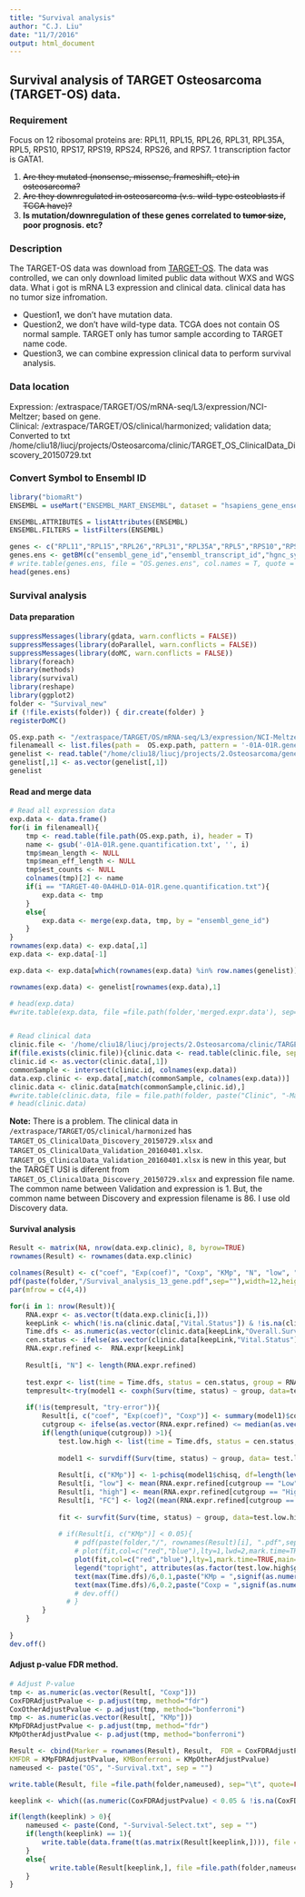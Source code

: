 ```yaml
---
title: "Survival analysis"
author: "C.J. Liu"
date: "11/7/2016"
output: html_document
---
```


## Survival analysis of TARGET Osteosarcoma (TARGET-OS) data.

### Requirement
Focus on 12 ribosomal proteins are: RPL11, RPL15, RPL26, RPL31, RPL35A, RPL5, RPS10, RPS17, RPS19, RPS24, RPS26, and RPS7. 1 transcription factor is GATA1.

1. ~~Are they mutated (nonsense, missense, frameshift, etc) in osteosarcoma?~~
2. ~~Are they downregulated in osteosarcoma (v.s. wild-type osteoblasts if TCGA have)?~~
3. **Is mutation/downregulation of these genes correlated to ~~tumor size~~, poor prognosis. etc?**

### Description
The TARGET-OS data was download from [TARGET-OS](https://ocg.cancer.gov/programs/target/data-matrix). The data was controlled, we can only download limited public data without WXS and WGS data. What i got is mRNA L3 expression and clinical data. clinical data has no tumor size infromation.

* Question1, we don't have mutation data.  
* Question2, we don't have wild-type data. TCGA does not contain OS normal sample. TARGET only has tumor sample according to TARGET name code.  
* Question3, we can combine expression clinical data to perform survival analysis. 

### Data location
Expression: /extraspace/TARGET/OS/mRNA-seq/L3/expression/NCI-Meltzer; based on gene.  
Clinical: /extraspace/TARGET/OS/clinical/harmonized; validation data; Converted to txt /home/cliu18/liucj/projects/Osteosarcoma/clinic/TARGET_OS_ClinicalData_Discovery_20150729.txt

### Convert Symbol to Ensembl ID
```r
library("biomaRt")
ENSEMBL = useMart("ENSEMBL_MART_ENSEMBL", dataset = "hsapiens_gene_ensembl")

ENSEMBL.ATTRIBUTES = listAttributes(ENSEMBL)
ENSEMBL.FILTERS = listFilters(ENSEMBL)

genes <- c("RPL11","RPL15","RPL26","RPL31","RPL35A","RPL5","RPS10","RPS17","RPS19","RPS24","RPS26","RPS7","GATA1")
genes.ens <- getBM(c("ensembl_gene_id","ensembl_transcript_id","hgnc_symbol"), filters = "hgnc_symbol", values = genes, mart = ENSEMBL)
# write.table(genes.ens, file = "OS.genes.ens", col.names = T, quote = F, sep = "\t", row.names = F)
head(genes.ens)
```



### Survival analysis

#### Data preparation
```r
suppressMessages(library(gdata, warn.conflicts = FALSE))
suppressMessages(library(doParallel, warn.conflicts = FALSE))
suppressMessages(library(doMC, warn.conflicts = FALSE))
library(foreach)
library(methods)
library(survival)
library(reshape)
library(ggplot2)
folder <- "Survival_new"
if (!file.exists(folder)) { dir.create(folder) }
registerDoMC()

OS.exp.path <- "/extraspace/TARGET/OS/mRNA-seq/L3/expression/NCI-Meltzer"
filenameall <- list.files(path =  OS.exp.path, pattern = '-01A-01R.gene.quantification.txt')
genelist <- read.table("/home/cliu18/liucj/projects/2.Osteosarcoma/geneList/osteosarcoma.genelist.ensg", header=T, row.names = 1 )
genelist[,1] <- as.vector(genelist[,1])
genelist
```
#### Read and merge data
```r
# Read all expression data
exp.data <- data.frame()
for(i in filenameall){
    tmp <- read.table(file.path(OS.exp.path, i), header = T)
    name <- gsub('-01A-01R.gene.quantification.txt', '', i)
    tmp$mean_length <- NULL
    tmp$mean_eff_length <- NULL
    tmp$est_counts <- NULL
    colnames(tmp)[2] <- name
    if(i == "TARGET-40-0A4HLD-01A-01R.gene.quantification.txt"){
        exp.data <- tmp
    }
    else{
        exp.data <- merge(exp.data, tmp, by = "ensembl_gene_id")
    }
}
rownames(exp.data) <- exp.data[,1]
exp.data <- exp.data[-1]

exp.data <- exp.data[which(rownames(exp.data) %in% row.names(genelist)),]

rownames(exp.data) <- genelist[rownames(exp.data),1]

# head(exp.data)
#write.table(exp.data, file =file.path(folder,'merged.expr.data'), sep="\t", quote=FALSE, row.names=T)


# Read clinical data
clinic.file <- '/home/cliu18/liucj/projects/2.Osteosarcoma/clinic/TARGET_OS_ClinicalData_Discovery_20150729.txt'
if(file.exists(clinic.file)){clinic.data <- read.table(clinic.file, sep="\t", header = T, comment.char = "", quote="", fill = T)}
clinic.id <- as.vector(clinic.data[,1])
commonSample <- intersect(clinic.id, colnames(exp.data))
data.exp.clinic <- exp.data[,match(commonSample, colnames(exp.data))]
clinic.data <- clinic.data[match(commonSample,clinic.id),]
#write.table(clinic.data, file = file.path(folder, paste("Clinic", "-Match-Subtype-Info.txt", sep = "")), sep = "\t", quote=FALSE, row.names=FALSE)
# head(clinic.data)
```

**Note:** There is a problem. The clinical data in `/extraspace/TARGET/OS/clinical/harmonized` has `TARGET_OS_ClinicalData_Discovery_20150729.xlsx` and `TARGET_OS_ClinicalData_Validation_20160401.xlsx`. `TARGET_OS_ClinicalData_Validation_20160401.xlsx` is new in this year, but the TARGET USI is diferent from `TARGET_OS_ClinicalData_Discovery_20150729.xlsx` and expression file name. The common name between Validation and expression is 1. But, the common name between Discovery and expression filename is 86. I use old Discovery data.


#### Survival analysis
```r
Result <- matrix(NA, nrow(data.exp.clinic), 8, byrow=TRUE)
rownames(Result) <- rownames(data.exp.clinic)

colnames(Result) <- c("coef", "Exp(coef)", "Coxp", "KMp", "N", "low", "high", "FC")
pdf(paste(folder,"/Survival_analysis_13_gene.pdf",sep=""),width=12,height = 12)
par(mfrow = c(4,4))

for(i in 1: nrow(Result)){
    RNA.expr <- as.vector(t(data.exp.clinic[i,]))
    keepLink <- which(!is.na(clinic.data[,"Vital.Status"]) & !is.na(clinic.data[,"Overall.Survival.Time.in.Days"]) & (clinic.data[,"Overall.Survival.Time.in.Days"]) >= 0 & !is.na(RNA.expr))
    Time.dfs <- as.numeric(as.vector(clinic.data[keepLink,"Overall.Survival.Time.in.Days"]))
    cen.status <- ifelse(as.vector(clinic.data[keepLink,"Vital.Status"]) == "Dead", 1,0)
    RNA.expr.refined <-  RNA.expr[keepLink]
    
    Result[i, "N"] <- length(RNA.expr.refined)
    
    test.expr <- list(time = Time.dfs, status = cen.status, group = RNA.expr.refined)
    tempresult<-try(model1 <- coxph(Surv(time, status) ~ group, data=test.expr, na.action=na.exclude),silent=TRUE)
    
    if(!is(tempresult, "try-error")){
        Result[i, c("coef", "Exp(coef)", "Coxp")] <- summary(model1)$coefficients[1,c("coef", "exp(coef)", "Pr(>|z|)" )]
        cutgroup <- ifelse(as.vector(RNA.expr.refined) <= median(as.vector(RNA.expr.refined)), "Low","High")
        if(length(unique(cutgroup)) >1){
            test.low.high <- list(time = Time.dfs, status = cen.status, group = as.factor(cutgroup))
            
            model1 <- survdiff(Surv(time, status) ~ group, data= test.low.high, na.action=na.exclude)
            
            Result[i, c("KMp")] <- 1-pchisq(model1$chisq, df=length(levels(factor(cutgroup)))-1)
            Result[i, "low"] <- mean(RNA.expr.refined[cutgroup == "Low"])
            Result[i, "high"] <- mean(RNA.expr.refined[cutgroup == "High"])
            Result[i, "FC"] <- log2((mean(RNA.expr.refined[cutgroup == "High"])+1)/(mean(RNA.expr.refined[cutgroup == "Low"])+1))
            
            fit <- survfit(Surv(time, status) ~ group, data=test.low.high, na.action=na.exclude)
            
            # if(Result[i, c("KMp")] < 0.05){
                # pdf(paste(folder,"/", rownames(Result)[i], ".pdf",sep=""),width=6,height = 6)
                # plot(fit,col=c("red","blue"),lty=1,lwd=2,mark.time=TRUE,main=paste("Kaplan-Meier Curves ",rownames(Result)[i],sep=""),xlab = "Survival in days",cex.lab=1.5,cex.axis=1.2)
                plot(fit,col=c("red","blue"),lty=1,mark.time=TRUE,main=paste("Kaplan-Meier Curves ",rownames(Result)[i],sep=""),xlab = "Survival in days")
                legend("topright", attributes(as.factor(test.low.high$group))$levels, col=c("red","blue"),lty=1)
                text(max(Time.dfs)/6,0.1,paste("KMp = ",signif(as.numeric(Result[i, c("KMp")]),digits = 2),sep=""))
                text(max(Time.dfs)/6,0.2,paste("Coxp = ",signif(as.numeric(Result[i, c("Coxp")]),digits = 2),sep=""))
                # dev.off()
              # }
        }
    }
    
}
dev.off()
```

#### Adjust p-value FDR method.
```r
# Adjust P-value
tmp <- as.numeric(as.vector(Result[, "Coxp"]))
CoxFDRAdjustPvalue <- p.adjust(tmp, method="fdr")
CoxOtherAdjustPvalue <- p.adjust(tmp, method="bonferroni")
tmp <- as.numeric(as.vector(Result[, "KMp"]))
KMpFDRAdjustPvalue <- p.adjust(tmp, method="fdr")
KMpOtherAdjustPvalue <- p.adjust(tmp, method="bonferroni")

Result <- cbind(Marker = rownames(Result), Result,  FDR = CoxFDRAdjustPvalue, Bonferroni = CoxOtherAdjustPvalue,
KMFDR = KMpFDRAdjustPvalue, KMBonferroni = KMpOtherAdjustPvalue)
nameused <- paste("OS", "-Survival.txt", sep = "")

write.table(Result, file =file.path(folder,nameused), sep="\t", quote=FALSE, row.names=FALSE)

keeplink <- which((as.numeric(CoxFDRAdjustPvalue) < 0.05 & !is.na(CoxFDRAdjustPvalue)) & (abs(as.numeric(as.vector(Result[, "FC"]))) >= log2(3/2)))

if(length(keeplink) > 0){
    nameused <- paste(Cond, "-Survival-Select.txt", sep = "")
    if(length(keeplink) == 1){
        write.table(data.frame(t(as.matrix(Result[keeplink,]))), file =file.path(folder,nameused), sep="\t", quote=FALSE, row.names=FALSE)
    }
    else{
          write.table(Result[keeplink,], file =file.path(folder,nameused), sep="\t", quote=FALSE, row.names=FALSE)
    }
}
```















